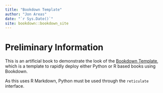 --- 
title: "Bookdown Template"
author: "Jon Areas"
date: "`r Sys.Date()`"
site: bookdown::bookdown_site
---

# Preliminary Information {-}

This is an artificial book to demonstrate the look of the 
[Bookdown Template](https://github.com/jxareas/Bookdown-Template), which is a template to rapidly deploy either Python or R based books using Bookdown.

As this uses R Markdown, Python must be used through the `reticulate` interface.


